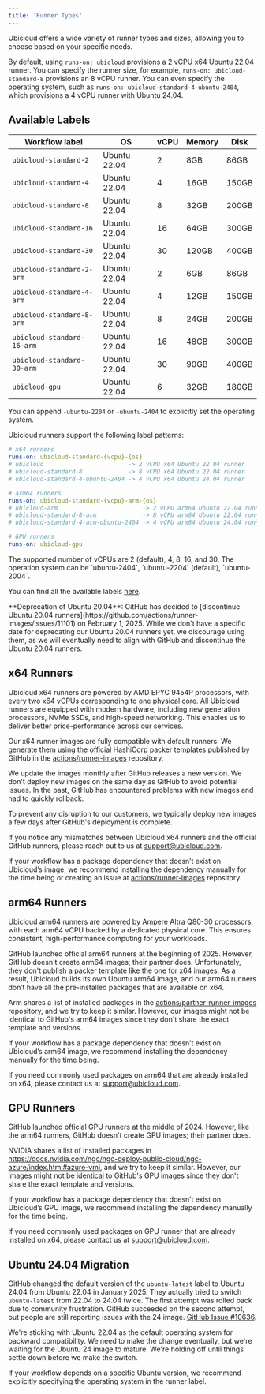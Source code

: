 ```yaml
---
title: 'Runner Types'
---
```


Ubicloud offers a wide variety of runner types and sizes, allowing you to choose based on your specific needs.

By default, using `runs-on: ubicloud` provisions a 2 vCPU x64 Ubuntu 22.04 runner. You can specify the runner size, for example, `runs-on: ubicloud-standard-8` provisions an 8 vCPU runner. You can even specify the operating system, such as `runs-on: ubicloud-standard-4-ubuntu-2404`, which provisions a 4 vCPU runner with Ubuntu 24.04.


## Available Labels

| Workflow label             | OS           | vCPU | Memory | Disk  |
|----------------------------|--------------|------|--------|-------|
| `ubicloud-standard-2`      | Ubuntu 22.04 | 2    | 8GB    | 86GB  |
| `ubicloud-standard-4`      | Ubuntu 22.04 | 4    | 16GB   | 150GB |
| `ubicloud-standard-8`      | Ubuntu 22.04 | 8    | 32GB   | 200GB |
| `ubicloud-standard-16`     | Ubuntu 22.04 | 16   | 64GB   | 300GB |
| `ubicloud-standard-30`     | Ubuntu 22.04 | 30   | 120GB  | 400GB |
| `ubicloud-standard-2-arm`  | Ubuntu 22.04 | 2    | 6GB    | 86GB  |
| `ubicloud-standard-4-arm`  | Ubuntu 22.04 | 4    | 12GB   | 150GB |
| `ubicloud-standard-8-arm`  | Ubuntu 22.04 | 8    | 24GB   | 200GB |
| `ubicloud-standard-16-arm` | Ubuntu 22.04 | 16   | 48GB   | 300GB |
| `ubicloud-standard-30-arm` | Ubuntu 22.04 | 30   | 90GB   | 400GB |
| `ubicloud-gpu`             | Ubuntu 22.04 | 6    | 32GB   | 180GB |

You can append `-ubuntu-2204` or `-ubuntu-2404` to explicitly set the operating system.

Ubicloud runners support the following label patterns:

```yaml
# x64 runners
runs-on: ubicloud-standard-{vcpu}-{os}
# ubicloud                        -> 2 vCPU x64 Ubuntu 22.04 runner
# ubicloud-standard-8             -> 8 vCPU x64 Ubuntu 22.04 runner
# ubicloud-standard-4-ubuntu-2404 -> 4 vCPU x64 Ubuntu 24.04 runner

# arm64 runners
runs-on: ubicloud-standard-{vcpu}-arm-{os}
# ubicloud-arm                        -> 2 vCPU arm64 Ubuntu 22.04 runner
# ubicloud-standard-8-arm             -> 8 vCPU arm64 Ubuntu 22.04 runner
# ubicloud-standard-4-arm-ubuntu-2404 -> 4 vCPU arm64 Ubuntu 24.04 runner

# GPU runners
runs-on: ubicloud-gpu
```

<CardGroup cols={2}>
  <Card title="{vcpu}" icon="microchip">
    The supported number of vCPUs are 2 (default), 4, 8, 16, and 30.
  </Card>
  <Card title="{os}" icon="ubuntu">
    The operation system can be `ubuntu-2404`, `ubuntu-2204` (default), `ubuntu-2004`.
  </Card>
</CardGroup>

You can find all the available labels [here](https://github.com/ubicloud/ubicloud/blob/main/config/github_runner_labels.yml).

<Warning>
  **Deprecation of Ubuntu 20.04**: GitHub has decided to [discontinue Ubuntu 20.04 runners](https://github.com/actions/runner-images/issues/11101) on February 1, 2025. While we don't have a specific date for deprecating our Ubuntu 20.04 runners yet, we discourage using them, as we will eventually need to align with GitHub and discontinue the Ubuntu 20.04 runners.
</Warning>

## x64 Runners

Ubicloud x64 runners are powered by AMD EPYC 9454P processors, with every two x64 vCPUs corresponding to one physical core. All Ubicloud runners are equipped with modern hardware, including new generation processors, NVMe SSDs, and high-speed networking. This enables us to deliver better price-performance across our services.

Our x64 runner images are fully compatible with default runners. We generate them using the official HashiCorp packer templates published by GitHub in the [actions/runner-images](https://github.com/actions/runner-images) repository.

We update the images monthly after GitHub releases a new version. We don't deploy new images on the same day as GitHub to avoid potential issues. In the past, GitHub has encountered problems with new images and had to quickly rollback.

To prevent any disruption to our customers, we typically deploy new images a few days after GitHub's deployment is complete.

If you notice any mismatches between Ubicloud x64 runners and the official GitHub runners, please reach out to us at support@ubicloud.com.

If your workflow has a package dependency that doesn’t exist on Ubicloud’s image, we recommend installing the dependency manually for the time being or creating an issue at [actions/runner-images](https://github.com/actions/runner-images) repository.

## arm64 Runners

Ubicloud arm64 runners are powered by Ampere Altra Q80-30 processors, with each arm64 vCPU backed by a dedicated physical core. This ensures consistent, high-performance computing for your workloads.

GitHub launched official arm64 runners at the beginning of 2025. However, GitHub doesn't create arm64 images; their partner does. Unfortunately, they don't publish a packer template like the one for x64 images. As a result, Ubicloud builds its own Ubuntu arm64 image, and our arm64 runners don’t have all the pre-installed packages that are available on x64.

Arm shares a list of installed packages in the [actions/partner-runner-images](https://github.com/actions/partner-runner-images) repository, and we try to keep it similar. However, our images might not be identical to GitHub's arm64 images since they don't share the exact template and versions.

If your workflow has a package dependency that doesn’t exist on Ubicloud’s arm64 image, we recommend installing the dependency manually for the time being.

If you need commonly used packages on arm64 that are already installed on x64, please contact us at support@ubicloud.com.

## GPU Runners

GitHub launched official GPU runners at the middle of 2024. However, like the arm64 runners, GitHub doesn't create GPU images; their partner does.

NVIDIA shares a list of installed packages in https://docs.nvidia.com/ngc/ngc-deploy-public-cloud/ngc-azure/index.html#azure-vmi, and we try to keep it similar. However, our images might not be identical to GitHub's GPU images since they don't share the exact template and versions.

If your workflow has a package dependency that doesn’t exist on Ubicloud’s GPU image, we recommend installing the dependency manually for the time being.

If you need commonly used packages on GPU runner that are already installed on x64, please contact us at support@ubicloud.com.

## Ubuntu 24.04 Migration

GitHub changed the default version of the `ubuntu-latest` label to Ubuntu 24.04 from Ubuntu 22.04 in January 2025. They actually tried to switch `ubuntu-latest` from 22.04 to 24.04 twice. The first attempt was rolled back due to community frustration. GitHub succeeded on the second attempt, but people are still reporting issues with the 24 image. [GitHub Issue #10636](https://github.com/actions/runner-images/issues/10636).

We're sticking with Ubuntu 22.04 as the default operating system for backward compatibility. We need to make the change eventually, but we're waiting for the Ubuntu 24 image to mature. We're holding off until things settle down before we make the switch.

If your workflow depends on a specific Ubuntu version, we recommend explicitly specifying the operating system in the runner label.
